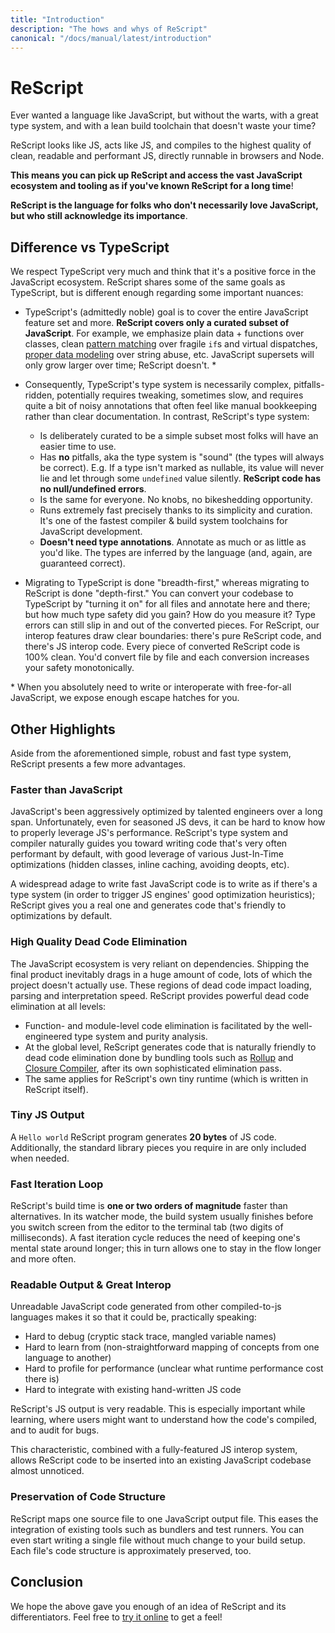 ```yaml
---
title: "Introduction"
description: "The hows and whys of ReScript"
canonical: "/docs/manual/latest/introduction"
---
```


# ReScript

Ever wanted a language like JavaScript, but without the warts, with a great type system, and with a lean build toolchain that doesn't waste your time?

ReScript looks like JS, acts like JS, and compiles to the highest quality of clean, readable and performant JS, directly runnable in browsers and Node.

**This means you can pick up ReScript and access the vast JavaScript ecosystem and tooling as if you've known ReScript for a long time**!

**ReScript is the language for folks who don't necessarily love JavaScript, but who still acknowledge its importance**.

## Difference vs TypeScript

We respect TypeScript very much and think that it's a positive force in the JavaScript ecosystem. ReScript shares some of the same goals as TypeScript, but is different enough regarding some important nuances:

- TypeScript's (admittedly noble) goal is to cover the entire JavaScript feature set and more. **ReScript covers only a curated subset of JavaScript**. For example, we emphasize plain data + functions over classes, clean [pattern matching](pattern-matching-destructuring.md) over fragile `if`s and virtual dispatches, [proper data modeling](variant.md) over string abuse, etc. JavaScript supersets will only grow larger over time; ReScript doesn't. \*

- Consequently, TypeScript's type system is necessarily complex, pitfalls-ridden, potentially requires tweaking, sometimes slow, and requires quite a bit of noisy annotations that often feel like manual bookkeeping rather than clear documentation. In contrast, ReScript's type system:
  - Is deliberately curated to be a simple subset most folks will have an easier time to use.
  - Has **no** pitfalls, aka the type system is "sound" (the types will always be correct). E.g. If a type isn't marked as nullable, its value will never lie and let through some `undefined` value silently. **ReScript code has no null/undefined errors**.
  - Is the same for everyone. No knobs, no bikeshedding opportunity.
  - Runs extremely fast precisely thanks to its simplicity and curation. It's one of the fastest compiler & build system toolchains for JavaScript development.
  - **Doesn't need type annotations**. Annotate as much or as little as you'd like. The types are inferred by the language (and, again, are guaranteed correct).

- Migrating to TypeScript is done "breadth-first," whereas migrating to ReScript is done "depth-first." You can convert your codebase to TypeScript by "turning it on" for all files and annotate here and there; but how much type safety did you gain? How do you measure it? Type errors can still slip in and out of the converted pieces. For ReScript, our interop features draw clear boundaries: there's pure ReScript code, and there's JS interop code. Every piece of converted ReScript code is 100% clean. You'd convert file by file and each conversion increases your safety monotonically.

\* When you absolutely need to write or interoperate with free-for-all JavaScript, we expose enough escape hatches for you.

## Other Highlights

Aside from the aforementioned simple, robust and fast type system, ReScript presents a few more advantages.

### Faster than JavaScript

JavaScript's been aggressively optimized by talented engineers over a long span. Unfortunately, even for seasoned JS devs, it can be hard to know how to properly leverage JS's performance. ReScript's type system and compiler naturally guides you toward writing code that's very often performant by default, with good leverage of various Just-In-Time optimizations (hidden classes, inline caching, avoiding deopts, etc).

A widespread adage to write fast JavaScript code is to write as if there's a type system (in order to trigger JS engines' good optimization heuristics); ReScript gives you a real one and generates code that's friendly to optimizations by default.

### High Quality Dead Code Elimination

The JavaScript ecosystem is very reliant on dependencies. Shipping the final product inevitably drags in a huge amount of code, lots of which the project doesn't actually use. These regions of dead code impact loading, parsing and interpretation speed. ReScript provides powerful dead code elimination at all levels:

- Function- and module-level code elimination is facilitated by the well-engineered type system and purity analysis.
- At the global level, ReScript generates code that is naturally friendly to dead code elimination done by bundling tools such as [Rollup](https://github.com/rollup/rollup) and [Closure Compiler](https://developers.google.com/closure/compiler/), after its own sophisticated elimination pass.
- The same applies for ReScript's own tiny runtime (which is written in ReScript itself).

### Tiny JS Output

A `Hello world` ReScript program generates **20 bytes** of JS code. Additionally, the standard library pieces you require in are only included when needed.

### Fast Iteration Loop

ReScript's build time is **one or two orders of magnitude** faster than alternatives. In its watcher mode, the build system usually finishes before you switch screen from the editor to the terminal tab (two digits of milliseconds). A fast iteration cycle reduces the need of keeping one's mental state around longer; this in turn allows one to stay in the flow longer and more often.

### Readable Output & Great Interop

Unreadable JavaScript code generated from other compiled-to-js languages makes it so that it could be, practically speaking:

- Hard to debug (cryptic stack trace, mangled variable names)
- Hard to learn from (non-straightforward mapping of concepts from one language to another)
- Hard to profile for performance (unclear what runtime performance cost there is)
- Hard to integrate with existing hand-written JS code

ReScript's JS output is very readable. This is especially important while learning, where users might want to understand how the code's compiled, and to audit for bugs.

This characteristic, combined with a fully-featured JS interop system, allows ReScript code to be inserted into an existing JavaScript codebase almost unnoticed.

### Preservation of Code Structure

ReScript maps one source file to one JavaScript output file. This eases the integration of existing tools such as bundlers and test runners. You can even start writing a single file without much change to your build setup. Each file's code structure is approximately preserved, too.

## Conclusion

We hope the above gave you enough of an idea of ReScript and its differentiators. Feel free to [try it online](/try) to get a feel!
